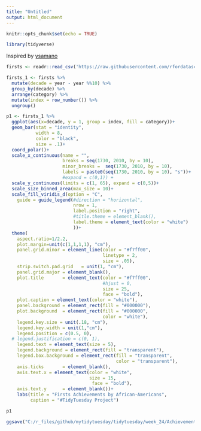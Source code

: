 ```yaml
---
title: "Untitled"
output: html_document
---
```


```r
knitr::opts_chunk$set(echo = TRUE)
```

```r
library(tidyverse)
```

Inspired by [ysamano](https://github.com/ysamano/TidyTuesday/blob/master/2020/week_24/African-American.R)

```r
firsts <- readr::read_csv('https://raw.githubusercontent.com/rfordatascience/tidytuesday/master/data/2020/2020-06-09/firsts.csv')
```

```r
firsts_1 <- firsts %>%
  mutate(decade = year - year %%10) %>%
  group_by(decade) %>% 
  arrange(category) %>% 
  mutate(index = row_number()) %>%
  ungroup() 
```

```r
p1 <- firsts_1 %>% 
  ggplot(aes(x=decade, y = 1, group = index, fill = category))+
  geom_bar(stat = "identity",
           width = 8,
           color = "black",
           size = .1)+
  coord_polar()+
  scale_x_continuous(name = "",
                     breaks = seq(1730, 2010, by = 10),
                     minor_breaks =  seq(1730, 2010, by = 10),
                     labels = paste0(seq(1730, 2010, by = 10), "s"))+
                     #expand = c(0,1)) +
  scale_y_continuous(limits = c(1, 65), expand = c(0,5))+
  scale_size_binned_area(max_size = 10)+
  scale_fill_viridis_d(option = "C",
    guide = guide_legend(#direction = "horizontal", 
                         nrow = 1,
                         label.position = "right",
                         #title.theme = element_blank(),
                         label.theme = element_text(color = "white")
                         ))+
  theme(
    aspect.ratio=1/2.2,
    plot.margin=unit(c(1,1,1,1), "cm"),
    panel.grid.minor = element_line(color = "#f7ff00",
                                    linetype = 2,
                                    size = .05),
    strip.switch.pad.grid	= unit(1, "cm"),
    panel.grid.major = element_blank(),
    plot.title       = element_text(color = "#f7ff00", 
                                    #hjust = 0, 
                                    size = 25,
                                    face = "bold"),
    plot.caption = element_text(color = "white"),
    panel.background = element_rect(fill = "#000000"),
    plot.background  = element_rect(fill = "#000000", 
                                    color = "white"),
    legend.key.size = unit(.18, "cm"),
    legend.key.width = unit(1,"cm"),
    legend.position = c(0.5, 0),
  # legend.justification = c(0, 1),
    legend.text = element_text(size = 5),
    legend.background = element_rect(fill = "transparent"),
    legend.box.background = element_rect(fill = "transparent",
                                         color = "transparent"),
    axis.ticks       = element_blank(),
    axis.text.x = element_text(color = "white",
                               size = 15,
                                face = "bold"),
    axis.text.y      = element_blank())+
    labs(title = "Firsts Achievements by African-Americans",
         caption = "#TidyTuesday Project") 

p1
```

```r
ggsave("C:/r_files/github/mytidytuesday/tidytuesday/week_24/Achievements_final_.png", p1, height = 21, width = 30, units = "cm", dpi = 300)
```

